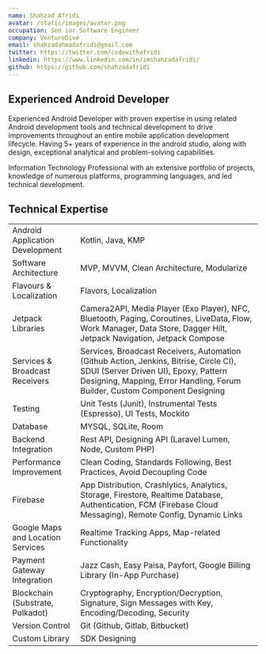 ```yaml
---
name: Shahzad Afridi
avatar: /static/images/avatar.png
occupation: Sen ior Software Engineer
company: VentureDive
email: shahzadahmadafridi@gmail.com
twitter: https://twitter.com/codewithafridi
linkedin: https://www.linkedin.com/in/imshahzadafridi/
github: https://github.com/shahzadafridi
---
```


## Experienced Android Developer

Experienced Android Developer with proven expertise in using related Android development tools and technical development to drive improvements throughout an entire mobile application development lifecycle. Having 5+ years of experience in the android studio, along with design, exceptional analytical and problem-solving capabilities.

Information Technology Professional with an extensive portfolio of projects, knowledge of numerous platforms, programming languages, and led technical development.

## Technical Expertise 

|                                   |                     |
|-----------------------------------|---------------------|
| Android Application Development   | Kotlin, Java, KMP   |
| Software Architecture             | MVP, MVVM, Clean Architecture, Modularize |
| Flavours & Localization           | Flavors, Localization |
| Jetpack Libraries                 | Camera2API, Media Player (Exo Player), NFC, Bluetooth, Paging, Coroutines, LiveData, Flow, Work Manager, Data Store, Dagger Hilt, Jetpack Navigation, Jetpack Compose |
| Services & Broadcast Receivers    | Services, Broadcast Receivers, Automation (Github Action, Jenkins, Bitrise, Circle CI), SDUI (Server Driven UI), Epoxy, Pattern Designing, Mapping, Error Handling, Forum Builder, Custom Component Designing |
| Testing                           | Unit Tests (Junit), Instrumental Tests (Espresso), UI Tests, Mockito |
| Database                          | MYSQL, SQLite, Room |
| Backend Integration               | Rest API, Designing API (Laravel Lumen, Node, Custom PHP) |
| Performance Improvement          | Clean Coding, Standards Following, Best Practices, Avoid Decoupling Code |
| Firebase                          | App Distribution, Crashlytics, Analytics, Storage, Firestore, Realtime Database, Authentication, FCM (Firebase Cloud Messaging), Remote Config, Dynamic Links |
| Google Maps and Location Services | Realtime Tracking Apps, Map-related Functionality |
| Payment Gateway Integration       | Jazz Cash, Easy Paisa, Payfort, Google Billing Library (In-App Purchase) |
| Blockchain (Substrate, Polkadot)  | Cryptography, Encryption/Decryption, Signature, Sign Messages with Key, Encoding/Decoding, Security |
| Version Control                   | Git (Github, Gitlab, Bitbucket) |
| Custom Library                    | SDK Designing       |